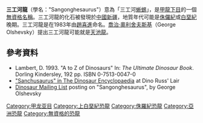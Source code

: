'''三工河龍'''（學名："Sangonghesaurus"）意為「三工河[[蜥蜴|蜥蜴]]」，是[[甲龍下目|甲龍下目]]的一個[[無資格名稱|無資格名稱]]。三工河龍的化石被發現於[[中國|中國]][[新疆|新疆]]，地質年代可能是[[侏儸紀|侏儸紀]]或[[白堊紀|白堊紀]]晚期。三工河龍是在1983年由[[趙喜進|趙喜進]]命名。[[喬治·奧利舍夫斯基|喬治·奧利舍夫斯基]]（George Olshevsky）提出三工河龍可能就是[[天池龍|天池龍]]。

== 參考資料 ==
*Lambert, D. 1993. "A to Z of Dinosaurs" In: ''The Ultimate Dinosaur Book''. Dorling Kindersley, 192 pp. ISBN 0-7513-0047-0
*[https://web.archive.org/web/20080528051347/http://www.dinoruss.org/de_4/5a92e76.htm "Sanchusaurus" in The Dinosaur Encyclopaedia] at Dino Russ' Lair
*[http://dml.cmnh.org/1997Sep/msg00953.html Dinosaur Mailing List]{{Wayback|url=http://dml.cmnh.org/1997Sep/msg00953.html |date=20070324100406 }} posting on "Sangonghesaurus", by George Olshevsky
{{dinosaur-stub}}

[[Category:甲龙亚目|Category:甲龙亚目]]
[[Category:上白堊紀恐龍|Category:上白堊紀恐龍]]
[[Category:侏羅紀恐龍|Category:侏羅紀恐龍]]
[[Category:亞洲恐龍|Category:亞洲恐龍]]
[[Category:無資格的恐龍|Category:無資格的恐龍]]